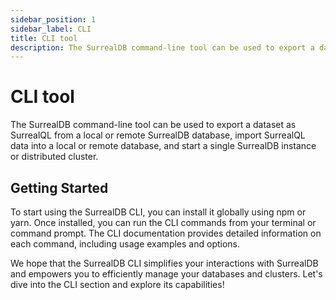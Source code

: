 ```yaml
---
sidebar_position: 1
sidebar_label: CLI
title: CLI tool
description: The SurrealDB command-line tool can be used to export a dataset as SurrealQL from a local or remote SurrealDB database, import SurrealQL data into a local or remote database, and start a single SurrealDB instance or distributed cluster.
---
```


# CLI tool

The SurrealDB command-line tool can be used to export a dataset as SurrealQL from a local or remote SurrealDB database, import SurrealQL data into a local or remote database, and start a single SurrealDB instance or distributed cluster.

## Getting Started

To start using the SurrealDB CLI, you can install it globally using npm or yarn. Once installed, you can run the CLI commands from your terminal or command prompt. The CLI documentation provides detailed information on each command, including usage examples and options.

We hope that the SurrealDB CLI simplifies your interactions with SurrealDB and empowers you to efficiently manage your databases and clusters. Let's dive into the CLI section and explore its capabilities!
